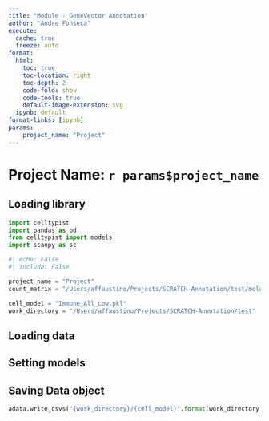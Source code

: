 ```yaml
---
title: "Module - GeneVector Annotation"
author: "Andre Fonseca"
execute:
  cache: true
  freeze: auto
format:
  html:
    toc: true
    toc-location: right
    toc-depth: 2
    code-fold: show
    code-tools: true
    default-image-extension: svg
  ipynb: default
format-links: [ipynb]
params:
    project_name: "Project"
---
```


# Project Name: `r params$project_name`

## Loading library

```python

import celltypist
import pandas as pd
from celltypist import models
import scanpy as sc

```

```python
#| echo: False
#| include: False

project_name = "Project"
count_matrix = "/Users/affaustino/Projects/SCRATCH-Annotation/test/melanoma_yost_2018.csv"

cell_model = "Immune_All_Low.pkl"
work_directory = "/Users/affaustino/Projects/SCRATCH-Annotation/test"

```

## Loading data

## Setting models

## Saving Data object

```python

adata.write_csvs("{work_directory}/{cell_model}".format(work_directory = work_directory, cell_model = cell_model.strip(".pkl")))

```
